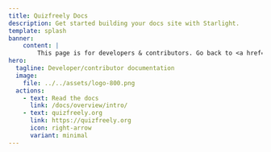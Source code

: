 ```yaml
---
title: Quizfreely Docs
description: Get started building your docs site with Starlight.
template: splash
banner:
    content: |
        This page is for developers & contributors. Go back to <a href="https://quizfreely.org">quizfreely.org</a>?
hero:
  tagline: Developer/contributor documentation
  image:
    file: ../../assets/logo-800.png
  actions:
    - text: Read the docs
      link: /docs/overview/intro/
    - text: quizfreely.org
      link: https://quizfreely.org
      icon: right-arrow
      variant: minimal
---
```



<CardGrid>
    <LinkCard
        title="Overview & Contributor Guide"
        href="/docs/overview"
        description="Overview of stuff"
    />
    <LinkCard
        title="DevOps Reference"
        href="/docs/devops"
        description="Overview of stuff"
    />
    <LinkCard
        title="Web App"
        href="/docs/web"
        description="Docs for Quizfreely's web app frontend"
    />
    <LinkCard
        title="API"
        href="/docs/api"
        description="Docs for Quizfreely's backend API"
    />
    <LinkCard
        title="IDB API Layer"
        href="/docs/idb-api-layer"
        description="Docs for Quizfreely's browser/client-side database api layer for local studysets & users without accounts"
    />
</CardGrid>
